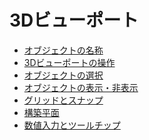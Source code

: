 # 3Dビューポート

  - [オブジェクトの名称](./3d-viewport/object-names)
  - [3Dビューポートの操作](./3d-viewport/operating-the-3d-viewport)
  - [オブジェクトの選択](./3d-viewport/object-selection)
  - [オブジェクトの表示・非表示](./3d-viewport/displaying-and-hiding)
  - [グリッドとスナップ](./3d-viewport/grid-and-snap)
  - [構築平面](./3d-viewport/construction-plane)
  - [数値入力とツールチップ](./3d-viewport/numeric-input-and-tooltip)